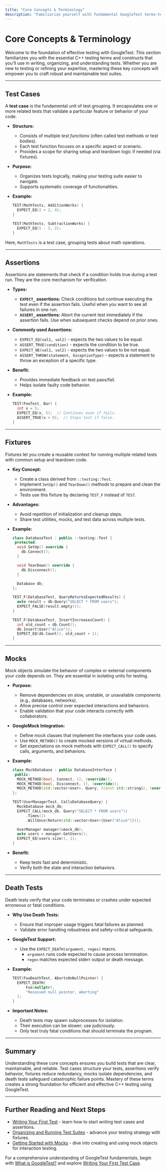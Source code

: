 ```yaml
---
title: "Core Concepts & Terminology"
description: "Familiarize yourself with fundamental GoogleTest terms—test cases, assertions, fixtures, mocks, and death tests. This section concisely defines the building blocks you’ll use in every test suite, demystifying key terms for both new and experienced users."
---
```


# Core Concepts & Terminology

Welcome to the foundation of effective testing with GoogleTest. This section familiarizes you with the essential C++ testing terms and constructs that you'll use in writing, organizing, and understanding tests. Whether you are new to testing or refining your expertise, mastering these key concepts will empower you to craft robust and maintainable test suites.

---

## Test Cases

A **test case** is the fundamental unit of test grouping. It encapsulates one or more related tests that validate a particular feature or behavior of your code.

- **Structure:**
  - Consists of multiple _test functions_ (often called test methods or test bodies).
  - Each test function focuses on a specific aspect or scenario.
  - Provides a scope for sharing setup and teardown logic if needed (via fixtures).

- **Purpose:**
  - Organizes tests logically, making your testing suite easier to navigate.
  - Supports systematic coverage of functionalities.

- **Example:**

  ```cpp
  TEST(MathTests, AdditionWorks) {
    EXPECT_EQ(2 + 2, 4);
  }

  TEST(MathTests, SubtractionWorks) {
    EXPECT_EQ(5 - 3, 2);
  }
  ```

Here, `MathTests` is a test case, grouping tests about math operations.

---

## Assertions

Assertions are statements that check if a condition holds true during a test run. They are the core mechanism for verification.

- **Types:**
  - **`EXPECT_` assertions:** Check conditions but continue executing the test even if the assertion fails. Useful when you want to see all failures in one run.
  - **`ASSERT_` assertions:** Abort the current test immediately if the assertion fails. Use when subsequent checks depend on prior ones.

- **Commonly used Assertions:**
  - `EXPECT_EQ(val1, val2)` - expects the two values to be equal.
  - `ASSERT_TRUE(condition)` - expects the condition to be true.
  - `EXPECT_NE(val1, val2)` - expects the two values to be not equal.
  - `ASSERT_THROW(statement, ExceptionType)` - expects a statement to throw an exception of a specific type.

- **Benefit:**
  - Provides immediate feedback on test pass/fail.
  - Helps isolate faulty code behavior.

- **Example:**

  ```cpp
  TEST(FooTest, Bar) {
    int x = 5;
    EXPECT_EQ(x, 5);  // Continues even if fails.
    ASSERT_TRUE(x > 0);  // Stops test if false.
  }
  ```

---

## Fixtures

Fixtures let you create a reusable context for running multiple related tests with common setup and teardown code.

- **Key Concept:**
  - Create a class derived from `::testing::Test`.
  - Implement `SetUp()` and `TearDown()` methods to prepare and clean the environment.
  - Tests use this fixture by declaring `TEST_F` instead of `TEST`.

- **Advantages:**
  - Avoid repetition of initialization and cleanup steps.
  - Share test utilities, mocks, and test data across multiple tests.

- **Example:**

  ```cpp
  class DatabaseTest : public ::testing::Test {
   protected:
    void SetUp() override {
      db.Connect();
    }

    void TearDown() override {
      db.Disconnect();
    }

    Database db;
  };

  TEST_F(DatabaseTest, QueryReturnsExpectedResults) {
    auto result = db.Query("SELECT * FROM users");
    EXPECT_FALSE(result.empty());
  }

  TEST_F(DatabaseTest, InsertIncreasesCount) {
    int old_count = db.Count();
    db.Insert(User("Alice"));
    EXPECT_EQ(db.Count(), old_count + 1);
  }
  ```

---

## Mocks

Mock objects simulate the behavior of complex or external components your code depends on. They are essential in isolating units for testing.

- **Purpose:**
  - Remove dependencies on slow, unstable, or unavailable components (e.g., databases, networks).
  - Allow precise control over expected interactions and behaviors.
  - Enable validation that your code interacts correctly with collaborators.

- **GoogleMock Integration:**
  - Define mock classes that implement the interfaces your code uses.
  - Use `MOCK_METHOD()` to create mocked versions of virtual methods.
  - Set expectations on mock methods with `EXPECT_CALL()` to specify calls, arguments, and behaviors.

- **Example:**

  ```cpp
  class MockDatabase : public DatabaseInterface {
   public:
    MOCK_METHOD(bool, Connect, (), (override));
    MOCK_METHOD(bool, Disconnect, (), (override));
    MOCK_METHOD(std::vector<User>, Query, (const std::string&), (override));
  };

  TEST(UserManagerTest, CallsDatabaseQuery) {
    MockDatabase mock_db;
    EXPECT_CALL(mock_db, Query("SELECT * FROM users"))
        .Times(1)
        .WillOnce(Return(std::vector<User>{User("Alice")}));

    UserManager manager(&mock_db);
    auto users = manager.GetUsers();
    EXPECT_EQ(users.size(), 1);
  }
  ```

- **Benefit:**
  - Keep tests fast and deterministic.
  - Verify both the state and interaction behaviors.

---

## Death Tests

Death tests verify that your code terminates or crashes under expected erroneous or fatal conditions.

- **Why Use Death Tests:**
  - Ensure that improper usage triggers fatal failures as planned.
  - Validate error handling robustness and safety-critical safeguards.

- **GoogleTest Support:**
  - Use the `EXPECT_DEATH(argument, regex)` macro.
    - `argument` runs code expected to cause process termination.
    - `regex` matches expected stderr output or death message.

- **Example:**

  ```cpp
  TEST(FooDeathTest, AbortsOnNullPointer) {
    EXPECT_DEATH(
        Foo(nullptr),
        "Received null pointer, aborting"
    );
  }
  ```

- **Important Notes:**
  - Death tests may spawn subprocesses for isolation.
  - Their execution can be slower; use judiciously.
  - Only test truly fatal conditions that should terminate the program.

---

## Summary

Understanding these core concepts ensures you build tests that are clear, maintainable, and reliable. Test cases structure your tests, assertions verify behavior, fixtures reduce redundancy, mocks isolate dependencies, and death tests safeguard catastrophic failure points. Mastery of these terms creates a strong foundation for efficient and effective C++ testing using GoogleTest.

---

## Further Reading and Next Steps

- [Writing Your First Test](../guides/core-testing-workflows/writing-basic-tests) - learn how to start writing test cases and assertions.
- [Organizing and Running Test Suites](../guides/core-testing-workflows/organizing-and-running-tests) - advance your testing strategy with fixtures.
- [Getting Started with Mocks](../guides/mocking-and-advanced-scenarios/mocking-basics) - dive into creating and using mock objects for interaction testing.

For a comprehensive understanding of GoogleTest fundamentals, begin with [What is GoogleTest?](../overview/product-intro-core-concepts/what-is-googletest) and explore [Writing Your First Test Case](../getting-started/configuring-using-tests/write-first-test-case).